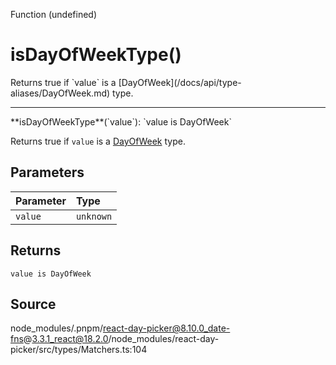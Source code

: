 <SectionTitle>Function (undefined)</SectionTitle>

# isDayOfWeekType()

<Description>
  Returns true if `value` is a [DayOfWeek](/docs/api/type-aliases/DayOfWeek.md)
  type.
</Description>

---

<a id="undefined" name="undefined"></a>

<SignatureMemberIdentifier>
  **isDayOfWeekType**(`value`): `value is DayOfWeek`
</SignatureMemberIdentifier>

Returns true if `value` is a [DayOfWeek](/docs/api/type-aliases/DayOfWeek.md) type.

## Parameters

| Parameter | Type      |
| :-------- | :-------- |
| `value`   | `unknown` |

## Returns

`value is DayOfWeek`

## Source

node_modules/.pnpm/react-day-picker@8.10.0_date-fns@3.3.1_react@18.2.0/node_modules/react-day-picker/src/types/Matchers.ts:104
